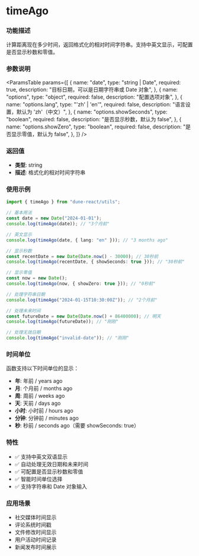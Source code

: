 
<Meta title="Utils/utils-time/timeAgo(计算相对时间)" />

# timeAgo

### 功能描述

计算距离现在多少时间，返回格式化的相对时间字符串。支持中英文显示，可配置是否显示秒数和零值。

### 参数说明

<ParamsTable
  params={[
    {
      name: "date",
      type: "string | Date",
      required: true,
      description: "目标日期，可以是日期字符串或 Date 对象",
    },
    {
      name: "options",
      type: "object",
      required: false,
      description: "配置选项对象",
    },
    {
      name: "options.lang",
      type: "'zh' | 'en'",
      required: false,
      description: "语言设置，默认为 'zh'（中文）",
    },
    {
      name: "options.showSeconds",
      type: "boolean",
      required: false,
      description: "是否显示秒数，默认为 false",
    },
    {
      name: "options.showZero",
      type: "boolean",
      required: false,
      description: "是否显示零值，默认为 false",
    },
  ]}
/>

### 返回值

- **类型**: string
- **描述**: 格式化的相对时间字符串

### 使用示例

```typescript
import { timeAgo } from "dune-react/utils";

// 基本用法
const date = new Date("2024-01-01");
console.log(timeAgo(date)); // "3个月前"

// 英文显示
console.log(timeAgo(date, { lang: "en" })); // "3 months ago"

// 显示秒数
const recentDate = new Date(Date.now() - 30000); // 30秒前
console.log(timeAgo(recentDate, { showSeconds: true })); // "30秒前"

// 显示零值
const now = new Date();
console.log(timeAgo(now, { showZero: true })); // "0秒前"

// 处理字符串日期
console.log(timeAgo("2024-01-15T10:30:00Z")); // "2个月前"

// 处理未来时间
const futureDate = new Date(Date.now() + 86400000); // 明天
console.log(timeAgo(futureDate)); // "刚刚"

// 处理无效日期
console.log(timeAgo("invalid-date")); // "刚刚"
```

### 时间单位

函数支持以下时间单位的显示：

- **年**: 年前 / years ago
- **月**: 个月前 / months ago  
- **周**: 周前 / weeks ago
- **天**: 天前 / days ago
- **小时**: 小时前 / hours ago
- **分钟**: 分钟前 / minutes ago
- **秒**: 秒前 / seconds ago（需要 showSeconds: true）

### 特性

- ✅ 支持中英文双语显示
- ✅ 自动处理无效日期和未来时间
- ✅ 可配置是否显示秒数和零值
- ✅ 智能时间单位选择
- ✅ 支持字符串和 Date 对象输入

### 应用场景

- 社交媒体时间显示
- 评论系统时间戳
- 文件修改时间显示
- 用户活动时间记录
- 新闻发布时间展示 
